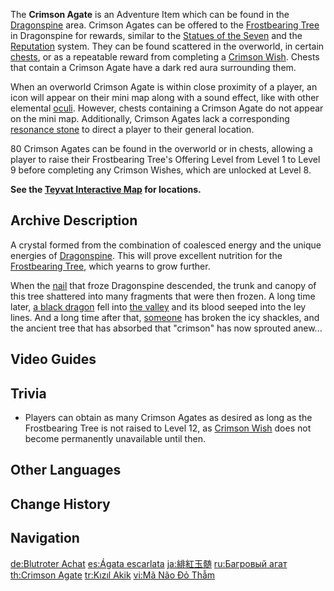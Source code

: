 {{Item Infobox
|id           = 107010
|image        = <gallery>
Item Crimson Agate.png|Icon
Item Crimson Agate Wild.png|In the Wild
</gallery>
|type         = Adventure Items
|invCategory  = Precious Items
|description  = A type of crystal formed from the combination of concentrated life force with an energy unique to [[Dragonspine]]. Makes for an ideal nutrient for growing [[Frostbearing Tree]]s.
|source1      = Found in [[Dragonspine]].
|source2      = Reward from [[Crimson Wish]]es.
}}
The '''Crimson Agate''' is an Adventure Item which can be found in the [[Dragonspine]] area. Crimson Agates can be offered to the [[Frostbearing Tree]] in Dragonspine for rewards, similar to the [[Statue of The Seven|Statues of the Seven]] and the [[Reputation]] system. They can be found scattered in the overworld, in certain [[chests]], or as a repeatable reward from completing a [[Crimson Wish]]. Chests that contain a Crimson Agate have a dark red aura surrounding them.

When an overworld Crimson Agate is within close proximity of a player, an icon will appear on their mini map along with a sound effect, like with other elemental [[oculi]]. However, chests containing a Crimson Agate do not appear on the mini map. Additionally, Crimson Agates lack a corresponding [[Oculus Resonance Stone|resonance stone]] to direct a player to their general location.

80 Crimson Agates can be found in the overworld or in chests, allowing a player to raise their Frostbearing Tree's Offering Level from Level 1 to Level 9 before completing any Crimson Wishes, which are unlocked at Level 8.

'''See the [https://webstatic-sea.mihoyo.com/app/ys-map-sea/index.html#/map/2?shown_types=141 Teyvat Interactive Map] for locations.'''

==Archive Description==
A crystal formed from the combination of coalesced energy and the unique energies of [[Dragonspine]]. This will prove excellent nutrition for the [[Frostbearing Tree]], which yearns to grow further.

When the [[Skyfrost Nail|nail]] that froze Dragonspine descended, the trunk and canopy of this tree shattered into many fragments that were then frozen. A long time later, [[Durin|a black dragon]] fell into [[Wyrmrest Valley|the valley]] and its blood seeped into the ley lines. And a long time after that, [[Traveler|someone]] has broken the icy shackles, and the ancient tree that has absorbed that "crimson" has now sprouted anew...
<!--
==Gallery==-->

==Video Guides==
{{EVT
|video1   = https://youtu.be/vbzsrGm4fv4
|caption1 = Easily missable locations

|video2   = https://youtu.be/m3l6rkiGjiQ
|caption2 = Obtain all in under 2 hours

|video3   = https://youtu.be/C4bJ0y5GyFo
|caption3 = 80th "secret" location

|video4   = https://youtu.be/uiRNxfAsXcI
|caption4 = All 80 crimson agates complete guide
}}

==Trivia==
* Players can obtain as many Crimson Agates as desired as long as the Frostbearing Tree is not raised to Level 12, as [[Crimson Wish]] does not become permanently unavailable until then.

==Other Languages==
{{Other Languages
|en      = Crimson Agate
|zhs     = 绯红玉髓
|zhs_rm  = Fēihóng Yùsuǐ
|zht     = 緋紅玉髓
|zht_rm  = Fēihóng Yùsuǐ
|zh_tl   = Crimson Chalcedony
|ja      = 緋紅玉髄
|ja_rm   = Hikou Gyokuzui
|ja_tl   = Crimson Chalcedony
|ko      = 진홍의 옥수
|ko_rm   = Jinhong-ui Oksu
|ko_tl   = Crimson Chalcedony
|es      = Ágata escarlata
|es_tl   = Scarlet Agate
|fr      = Agate pourpre
|fr_tl   = Crimson Agate
|ru      = Багровый агат
|ru_tl   = Crimson Agate
|th      = Crimson Agate
|vi      = Mã Não Đỏ Thẫm
|vi_tl   = 
|de      = Blutroter Achat
|de_tl   = Scarlet Agate
|id      = Crimson Agate
|pt      = Calcedônia Carmesim
|pt_tl   = 
|tr      = Kızıl Akik
|tr_tl   = Crimson Agate
|it      = Agata cremisi
|it_tl   = Crimson Agate
}}

==Change History==
{{Change History|1.2}}

==Navigation==
{{Precious Navbox|Item|state=collapsed}}
{{Exploration Navbox|Mondstadt}}

[[de:Blutroter Achat]]
[[es:Ágata escarlata]]
[[ja:緋紅玉髄]]
[[ru:Багровый агат]]
[[th:Crimson Agate]]
[[tr:Kızıl Akik]]
[[vi:Mã Não Đỏ Thẫm]]